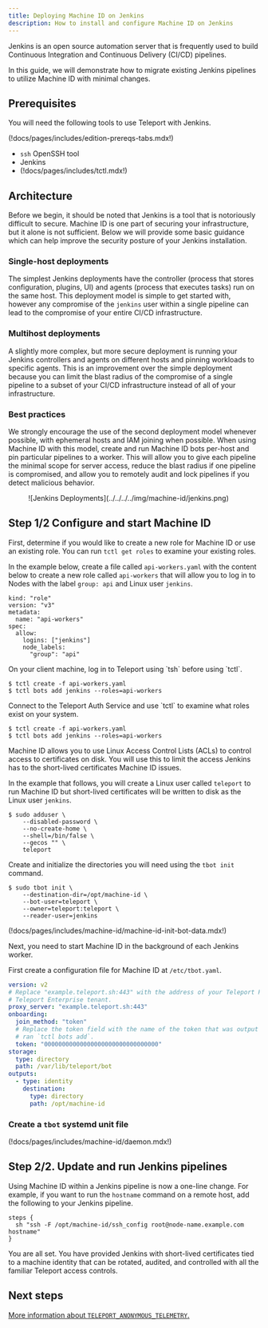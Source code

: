 ```yaml
---
title: Deploying Machine ID on Jenkins
description: How to install and configure Machine ID on Jenkins
---
```


Jenkins is an open source automation server that is frequently used to build
Continuous Integration and Continuous Delivery (CI/CD) pipelines.

In this guide, we will demonstrate how to migrate existing Jenkins pipelines to
utilize Machine ID with minimal changes.

## Prerequisites

You will need the following tools to use Teleport with Jenkins.

(!docs/pages/includes/edition-prereqs-tabs.mdx!)

- `ssh` OpenSSH tool
- Jenkins
- (!docs/pages/includes/tctl.mdx!)

## Architecture

Before we begin, it should be noted that Jenkins is a tool that is notoriously
difficult to secure. Machine ID is one part of securing your infrastructure,
but it alone is not sufficient. Below we will provide some basic guidance which
can help improve the security posture of your Jenkins installation.

### Single-host deployments

The simplest Jenkins deployments have the
controller (process that stores configuration, plugins, UI) and agents (process
that executes tasks) run on the same host. This deployment model is simple to
get started with, however any compromise of the `jenkins` user within a single
pipeline can lead to the compromise of your entire CI/CD infrastructure.

### Multihost deployments

A slightly more complex, but more secure deployment
is running your Jenkins controllers and agents on different hosts and pinning
workloads to specific agents. This is an improvement over the simple deployment
because you can limit the blast radius of the compromise of a single pipeline
to a subset of your CI/CD infrastructure instead of all of your infrastructure.

### Best practices

We strongly encourage the use of the second deployment model whenever possible,
with ephemeral hosts and IAM joining when possible. When using Machine ID with
this model, create and run Machine ID bots per-host and pin particular
pipelines to a worker. This will allow you to give each pipeline the minimal
scope for server access, reduce the blast radius if one pipeline is
compromised, and allow you to remotely audit and lock pipelines if you detect
malicious behavior.

<Figure align="left" bordered caption="Jenkins Deployments">
  ![Jenkins Deployments](../../../../img/machine-id/jenkins.png)
</Figure>

## Step 1/2 Configure and start Machine ID

First, determine if you would like to create a new role for Machine ID or use
an existing role. You can run `tctl get roles` to examine your existing roles.

In the example below, create a file called `api-workers.yaml` with the content below
to create a new role called `api-workers` that will allow you to log in to Nodes
with the label `group: api` and Linux user `jenkins`.

```
kind: "role"
version: "v3"
metadata:
  name: "api-workers"
spec:
  allow:
    logins: ["jenkins"]
    node_labels:
      "group": "api"
```

<Tabs>
<TabItem scope={["cloud"]} label="Teleport Enterprise Cloud">
On your client machine, log in to Teleport using `tsh` before using `tctl`.

```code
$ tctl create -f api-workers.yaml
$ tctl bots add jenkins --roles=api-workers
```
</TabItem>
<TabItem scope={["oss","enterprise"]} label="Self-Hosted">
Connect to the Teleport Auth Service and use `tctl` to examine what roles exist on
your system.

```code
$ tctl create -f api-workers.yaml
$ tctl bots add jenkins --roles=api-workers
```
</TabItem>

</Tabs>

Machine ID allows you to use Linux Access Control Lists (ACLs) to control
access to certificates on disk. You will use this to limit the access Jenkins
has to the short-lived certificates Machine ID issues.

In the example that follows, you will create a Linux user called `teleport` to
run Machine ID but short-lived certificates will be written to disk as the
Linux user `jenkins`.

```code
$ sudo adduser \
    --disabled-password \
    --no-create-home \
    --shell=/bin/false \
    --gecos "" \
    teleport
```

Create and initialize the directories you will need using the `tbot init`
command.

```code
$ sudo tbot init \
    --destination-dir=/opt/machine-id \
    --bot-user=teleport \
    --owner=teleport:teleport \
    --reader-user=jenkins
```

(!docs/pages/includes/machine-id/machine-id-init-bot-data.mdx!)

Next, you need to start Machine ID in the background of each Jenkins worker.

First create a configuration file for Machine ID at `/etc/tbot.yaml`.

```yaml
version: v2
# Replace "example.teleport.sh:443" with the address of your Teleport Proxy or
# Teleport Enterprise tenant.
proxy_server: "example.teleport.sh:443"
onboarding:
  join_method: "token"
  # Replace the token field with the name of the token that was output when you
  # ran `tctl bots add`.
  token: "00000000000000000000000000000000"
storage:
  type: directory
  path: /var/lib/teleport/bot
outputs:
  - type: identity
    destination:
      type: directory
      path: /opt/machine-id
```

### Create a `tbot` systemd unit file

(!docs/pages/includes/machine-id/daemon.mdx!)

## Step 2/2. Update and run Jenkins pipelines

Using Machine ID within a Jenkins pipeline is now a one-line change. For
example, if you want to run the `hostname` command on a remote host, add the
following to your Jenkins pipeline.

```
steps {
  sh "ssh -F /opt/machine-id/ssh_config root@node-name.example.com hostname"
}
```

You are all set. You have provided Jenkins with short-lived certificates tied
to a machine identity that can be rotated, audited, and controlled with all the
familiar Teleport access controls.

## Next steps

[More information about `TELEPORT_ANONYMOUS_TELEMETRY`.](../../../reference/machine-id/telemetry.mdx)

